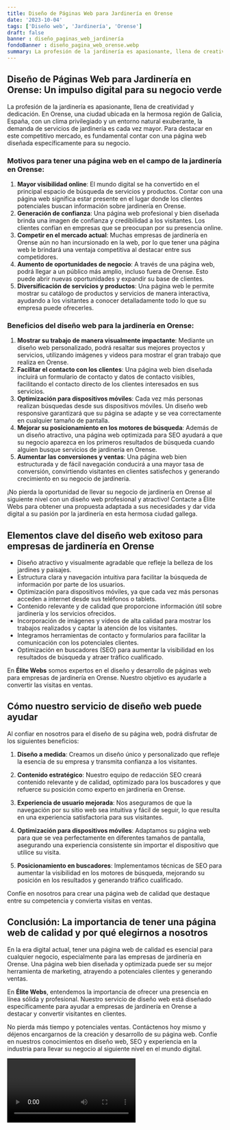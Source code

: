 ```yaml
---
title: Diseño de Páginas Web para Jardinería en Orense
date: '2023-10-04'
tags: ['Diseño web', 'Jardinería', 'Orense']
draft: false
banner : diseño_paginas_web_jardinería
fondoBanner : diseño_pagina_web_orense.webp
summary: La profesión de la jardinería es apasionante, llena de creatividad y dedicación. En Orense, una ciudad ubicada en la hermosa región de Galicia, España, con un clima privilegiado y un entorno natural exuberante, la demanda de servicios de jardinería es cada vez mayor. Para destacar en este competitivo mercado, es fundamental contar con una página web diseñada específicamente para su negocio. 
---
```


## Diseño de Páginas Web para Jardinería en Orense: Un impulso digital para su negocio verde

La profesión de la jardinería es apasionante, llena de creatividad y dedicación. En Orense, una ciudad ubicada en la hermosa región de Galicia, España, con un clima privilegiado y un entorno natural exuberante, la demanda de servicios de jardinería es cada vez mayor. Para destacar en este competitivo mercado, es fundamental contar con una página web diseñada específicamente para su negocio. 

### Motivos para tener una página web en el campo de la jardinería en Orense:

1. **Mayor visibilidad online**: El mundo digital se ha convertido en el principal espacio de búsqueda de servicios y productos. Contar con una página web significa estar presente en el lugar donde los clientes potenciales buscan información sobre jardinería en Orense.
2. **Generación de confianza**: Una página web profesional y bien diseñada brinda una imagen de confianza y credibilidad a los visitantes. Los clientes confían en empresas que se preocupan por su presencia online.
3. **Competir en el mercado actual**: Muchas empresas de jardinería en Orense aún no han incursionado en la web, por lo que tener una página web le brindará una ventaja competitiva al destacar entre sus competidores.
4. **Aumento de oportunidades de negocio**: A través de una página web, podrá llegar a un público más amplio, incluso fuera de Orense. Esto puede abrir nuevas oportunidades y expandir su base de clientes.
5. **Diversificación de servicios y productos**: Una página web le permite mostrar su catálogo de productos y servicios de manera interactiva, ayudando a los visitantes a conocer detalladamente todo lo que su empresa puede ofrecerles.

### Beneficios del diseño web para la jardinería en Orense:

1. **Mostrar su trabajo de manera visualmente impactante**: Mediante un diseño web personalizado, podrá resaltar sus mejores proyectos y servicios, utilizando imágenes y videos para mostrar el gran trabajo que realiza en Orense.
2. **Facilitar el contacto con los clientes**: Una página web bien diseñada incluirá un formulario de contacto y datos de contacto visibles, facilitando el contacto directo de los clientes interesados en sus servicios.
3. **Optimización para dispositivos móviles**: Cada vez más personas realizan búsquedas desde sus dispositivos móviles. Un diseño web responsive garantizará que su página se adapte y se vea correctamente en cualquier tamaño de pantalla.
4. **Mejorar su posicionamiento en los motores de búsqueda**: Además de un diseño atractivo, una página web optimizada para SEO ayudará a que su negocio aparezca en los primeros resultados de búsqueda cuando alguien busque servicios de jardinería en Orense.
5. **Aumentar las conversiones y ventas**: Una página web bien estructurada y de fácil navegación conducirá a una mayor tasa de conversión, convirtiendo visitantes en clientes satisfechos y generando crecimiento en su negocio de jardinería.

¡No pierda la oportunidad de llevar su negocio de jardinería en Orense al siguiente nivel con un diseño web profesional y atractivo! Contacte a Élite Webs para obtener una propuesta adaptada a sus necesidades y dar vida digital a su pasión por la jardinería en esta hermosa ciudad gallega.

<GifSeo />

<Cta />

## Elementos clave del diseño web exitoso para empresas de jardinería en Orense

- Diseño atractivo y visualmente agradable que refleje la belleza de los jardines y paisajes.
- Estructura clara y navegación intuitiva para facilitar la búsqueda de información por parte de los usuarios.
- Optimización para dispositivos móviles, ya que cada vez más personas acceden a internet desde sus teléfonos o tablets.
- Contenido relevante y de calidad que proporcione información útil sobre jardinería y los servicios ofrecidos.
- Incorporación de imágenes y vídeos de alta calidad para mostrar los trabajos realizados y captar la atención de los visitantes.
- Integramos herramientas de contacto y formularios para facilitar la comunicación con los potenciales clientes.
- Optimización en buscadores (SEO) para aumentar la visibilidad en los resultados de búsqueda y atraer tráfico cualificado.

En **Élite Webs** somos expertos en el diseño y desarrollo de páginas web para empresas de jardinería en Orense. Nuestro objetivo es ayudarle a convertir las visitas en ventas. 

## Cómo nuestro servicio de diseño web puede ayudar

Al confiar en nosotros para el diseño de su página web, podrá disfrutar de los siguientes beneficios:

1. **Diseño a medida**: Creamos un diseño único y personalizado que refleje la esencia de su empresa y transmita confianza a los visitantes.

2. **Contenido estratégico**: Nuestro equipo de redacción SEO creará contenido relevante y de calidad, optimizado para los buscadores y que refuerce su posición como experto en jardinería en Orense.

3. **Experiencia de usuario mejorada**: Nos aseguramos de que la navegación por su sitio web sea intuitiva y fácil de seguir, lo que resulta en una experiencia satisfactoria para sus visitantes.

4. **Optimización para dispositivos móviles**: Adaptamos su página web para que se vea perfectamente en diferentes tamaños de pantalla, asegurando una experiencia consistente sin importar el dispositivo que utilice su visita.

5. **Posicionamiento en buscadores**: Implementamos técnicas de SEO para aumentar la visibilidad en los motores de búsqueda, mejorando su posición en los resultados y generando tráfico cualificado.

Confíe en nosotros para crear una página web de calidad que destaque entre su competencia y convierta visitas en ventas.

## Conclusión: La importancia de tener una página web de calidad y por qué elegirnos a nosotros

En la era digital actual, tener una página web de calidad es esencial para cualquier negocio, especialmente para las empresas de jardinería en Orense. Una página web bien diseñada y optimizada puede ser su mejor herramienta de marketing, atrayendo a potenciales clientes y generando ventas.

En **Élite Webs**, entendemos la importancia de ofrecer una presencia en línea sólida y profesional. Nuestro servicio de diseño web está diseñado específicamente para ayudar a empresas de jardinería en Orense a destacar y convertir visitantes en clientes.

No pierda más tiempo y potenciales ventas. Contáctenos hoy mismo y déjenos encargarnos de la creación y desarrollo de su página web. Confíe en nuestros conocimientos en diseño web, SEO y experiencia en la industria para llevar su negocio al siguiente nivel en el mundo digital.

<Video />

<CtaBot job='Jardinería' city='Orense'/>

<Gmaps query='Orense+españa+maps' />